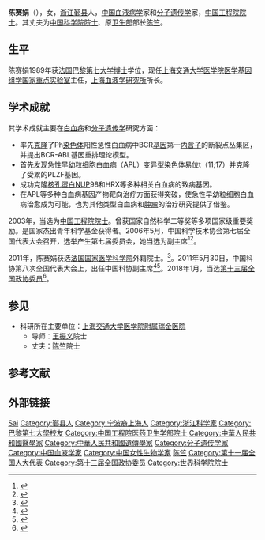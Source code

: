 '''陈赛娟'''（{{bd|1951年|5月21日|||catIdx=Chen陈赛娟}}），女，[[浙江|浙江]][[鄞县|鄞县]]人，[[中华人民共和国|中国]][[血液病学|血液病学]]家和[[分子遗传学|分子遗传学]]家，[[中国工程院院士|中国工程院院士]]。其丈夫为[[中国科学院院士|中国科学院院士]]、原[[中华人民共和国卫生部|卫生部]]部长[[陈竺|陈竺]]。

== 生平 ==
陈赛娟1989年获[[法国|法国]][[巴黎第七大学|巴黎第七大学]][[博士|博士]]学位，现任[[上海交通大学医学院|上海交通大学医学院]][[医学基因组学国家重点实验室|医学基因组学国家重点实验室]]主任，[[上海血液学研究所|上海血液学研究所]]所长。

== 学术成就 ==
其学术成就主要在[[白血病|白血病]]和[[分子遗传学|分子遗传学]]研究方面：
* 率先[[克隆|克隆]]了Ph[[染色体|染色体]]阳性急性白血病中BCR[[基因|基因]]第一[[内含子|内含子]]的断裂点丛集区，并提出BCR-ABL基因重排理论模型。
* 首先发现急性早幼粒细胞白血病（APL）变异型染色体易位t（11;17）并克隆了受累的PLZF基因。
* 成功克隆[[核孔|核孔]][[蛋白|蛋白]]NUP98和HRX等多种相关白血病的致病基因。
* 在APL等多种白血病基因产物靶向治疗方面获得突破，使急性早幼粒细胞白血病治愈成为可能，也为其他类型白血病和[[肿瘤|肿瘤]]的治疗研究提供了借鉴。

2003年，当选为[[中国工程院|中国工程院]][[院士|院士]]。曾获国家自然科学二等奖等多项国家级重要奖励。是国家杰出青年科学基金获得者。2006年5月，中国科学技术协会第七届全国代表大会召开，选举产生第七届委员会，她当选为副主席<ref>{{Cite web|title=中国科协选出新一届领导机构 韩启德当选主席|url=http://tech.sina.com.cn/d/2006-05-26/0907957611.shtml|access-date=2021-06-01|work=新浪网}}</ref><ref>{{Cite web|title=中国科协第七届全国代表大会|url=http://scitech.people.com.cn/GB/25509/56813/63493/index.html|access-date=2021-06-01|work=人民网}}</ref>。

2011年，陈赛娟获选[[法国国家医学科学院|法国国家医学科学院]]外籍院士。<ref name="陈赛娟法国院士">{{cite web |url=http://news.sciencenet.cn/htmlnews/2011/12/257391.shtm |title=陈赛娟当选法国国家医学科学院外籍院士 |publisher=[[科学网|科学网]] |date=发布时间：2011-12-22 17:36:59 |accessdate=2011年12月25日 |language=zh-hans |archive-date=2012-01-08 |archive-url=https://web.archive.org/web/20120108071358/http://news.sciencenet.cn/htmlnews/2011/12/257391.shtm |dead-url=no }}</ref>。2011年5月30日，中国科协第八次全国代表大会上，出任中国科协副主席<ref name="中国8次会议科协">{{cite web|url = http://news.sciencenet.cn/htmlnews/2011/5/247802.shtm |title = 韩启德连任中国科协主席 |publisher = [[科学网|科学网]] |author = |publisher = 中国新闻网 |date = 2011-05-30 |accessdate = 2012年8月8日 |language = zh-hans}}</ref><ref>{{Cite web|title=中国科协“八大”闭幕 韩启德当选连任新一届主席|url=https://china.huanqiu.com/article/9CaKrnJreLM|access-date=2021-05-31|work=环球网}}</ref>。2018年1月，当选[[中国人民政治协商会议第十三届全国委员会委员名单|第十三届全国政协委员]]<ref>{{Cite web|url=http://sports.163.com/18/0126/06/D92BRKK400051C89.html|title=中国人民政治协商会议第十三届全国委员会委员名单|accessdate=2018-01-26|last=|work=网易|archive-url=https://web.archive.org/web/20180127143232/http://sports.163.com/18/0126/06/D92BRKK400051C89.html|archive-date=2018-01-27|dead-url=yes}}</ref>。

== 参见 ==
* 科研所在主要单位：[[上海交通大学医学院附属瑞金医院|上海交通大学医学院附属瑞金医院]]
** 导师：[[王振义_(医学家)|王振义]]院士
** 丈夫：[[陈竺|陈竺]]院士

== 参考文献 ==
{{Reflist}}

== 外部链接 ==
{{中国工程院医药卫生学部院士}}
{{中国科学技术协会第七届全国委员会}}
{{中国科学技术协会第八届全国委员会}}

{{Authority control}}
{{DEFAULTSORT:Chen陈}}
[[Category:陈姓|Sai]]
[[Category:鄞县人|Category:鄞县人]]
[[Category:宁波裔上海人|Category:宁波裔上海人]]
[[Category:浙江科学家|Category:浙江科学家]]
[[Category:巴黎第七大學校友|Category:巴黎第七大學校友]]
[[Category:中国工程院医药卫生学部院士|Category:中国工程院医药卫生学部院士]]
[[Category:中華人民共和國醫學家|Category:中華人民共和國醫學家]]
[[Category:中華人民共和國遺傳學家|Category:中華人民共和國遺傳學家]]
[[Category:分子遗传学家|Category:分子遗传学家]]
[[Category:中国血液学家|Category:中国血液学家]]
[[Category:中国女性生物学家|Category:中国女性生物学家]]
[[Category:中华人民共和国党和国家领导人的妻子|陈竺]]
[[Category:第十一届全国人大代表|Category:第十一届全国人大代表]]
[[Category:第十三届全国政协委员|Category:第十三届全国政协委员]]
[[Category:世界科学院院士|Category:世界科学院院士]]